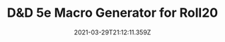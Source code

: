---
title: D&D 5e Macro Generator for Roll20
description: A macro generator that can be used for both player characters and non-player characters.
date: 2021-03-29T21:12:11.359Z
image: $/assets/images/roll20-map.jpg
codepen:
  hash: xeXXRd
  user: Sillvva
  title: 5e Macro Generator for Roll20
  height: 700
tags:
  - Games
  - Codepen
  - D&D
---